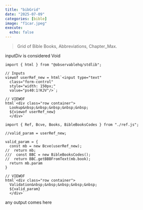 ```yaml
---
title: "bibGrid"
date: "2025-07-09"
categories: [bible]
image: "f1car.jpeg"
execute:
  echo: false
---
```


> Grid of Bible Books, Abbreviations, Chapter_Max.

::: {#inputDiv}
inputDiv is considered Void
:::

```ojs
import { html } from "@observablehq/stdlib";

// Inputs
viewof userRef_new = html`<input type="text" 
  class="form-control" 
  style="width: 150px;"
  value="ps40:1!KJV"/>`;
  
// VIEWOF
html`<div class="row container">
  Lookup&nbsp;&nbsp;&nbsp;&nbsp;&nbsp;
  ${viewof userRef_new}
  </div>`  
```

```ojs
import { Ref, Bcve, Books, BibleBooksCodes } from "./ref.js";

//valid_param = userRef_new;

valid_param = {
  const mb = new Bcve(userRef_new);
//  return mb;
///  const BBC = new BibleBooksCodes();
//  return BBC.getBBBFromText(mb.book);
  return mb.param
}

// VIEWOF
html`<div class="row container">
  Validation&nbsp;&nbsp;&nbsp;&nbsp;&nbsp;
  ${valid_param}
  </div>`  
```

::: {#outputDiv}
any output comes here
:::
